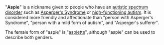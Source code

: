 "'''Aspie'''" is a nickname given to people who have an [[autistic spectrum disorder]] such as [[Asperger's Syndrome]] or [[high-functioning autism]]. It is considered more friendly and affectionate than "person with Asperger's Syndrome", "person with a mild form of autism", and "Asperger's sufferer".

The female form of "aspie" is "[[aspiette]]", although "aspie" can be used to describe both genders.